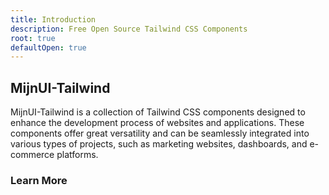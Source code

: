 ```yaml
---
title: Introduction
description: Free Open Source Tailwind CSS Components
root: true
defaultOpen: true
---
```



## MijnUI-Tailwind

MijnUI-Tailwind is a collection of Tailwind CSS components designed to enhance the development process of websites and applications. These components offer great versatility and can be seamlessly integrated into various types of projects, such as marketing websites, dashboards, and e-commerce platforms.

<Alert
  description="Currently, MijnUI only provides styling. More functionalities will be added in the future."
  className="my-4 [&>p]:mt-0"
/>

### Learn More

<Cards className="not-prose">
  <Card
    href="/docs/installation"
    title="Installation"
    description="Learn how to get started by configuring MijnUI locally on your machine and start developing."
  />
  <Card
    href="/docs/theming"
    title="Theming"
    description="Explore how to customize the visual appearance of your MijnUI components by leveraging the powerful theming capabilities provided by Tailwind CSS."
  />
</Cards>
